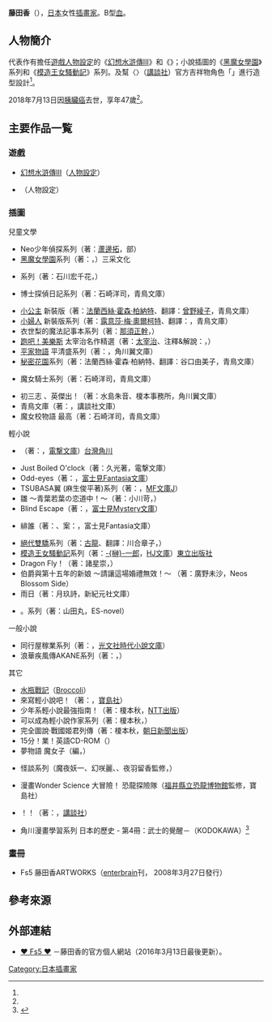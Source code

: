 {{multiple issues|
{{Notability Unreferenced|time=2017-01-15T15:34:44+00:00}}
{{Primarysources|time=2017-01-15T15:34:44+00:00}}
{{生者傳記增加來源|time=2017-01-15T17:17:24+00:00}}
}}
{{Infobox ACG creator
|name=藤田香
|image=
|size=
|caption=
|job=[[插畫家|插畫家]]
|job2=
|romaji=Fujita Kaori
|real_name=
|other_name=
|nickname=
|foreign_name=
|english_name=
|sex=
|nationality={{JPN}}
|birth_name=
|birth_date={{Birth date|1971|1|24|no}}
|birth_place=
|death_date={{Death date and age|2018|7|13|1971|1|24|no}}
|death_place=
|origin_place=
|residence=
|languages=
|height=
|weight=
|blood_type=
|spouse=
|parents=
|relatives=
|doujin_circle = 
|subordinate=
|website=[http://www7b.biglobe.ne.jp/~fs5/top.html ♥ Fs5 ♥] {{ja icon}}
|educate=
|past=
|work='''人物設定'''<br />《[[幻想水滸傳III|幻想水滸傳III]]》<br />《{{link-ja|幻想水滸傳V|幻想水滸伝V}}》<hr />'''小說插圖'''<br />《[[黑魔女學園|黑魔女學園]]》系列（著：{{link-ja|石崎洋司|石崎洋司}}）<br />《[[模造王女騷動記|模造王女騷動記]]》系列（著：[[榊一郎|榊一郎]]）
|award=
}}
{{NoteTA|G1=Games}}
{{japanese|japanese=藤田 香|kana=ふじた かおり|romaji=Fujita Kaori}}
'''藤田香'''（{{bd|1971年|1月24日<ref name="aoitori">{{Cite web|url=http://aoitori.kodansha.co.jp/news/1/90.html|script-title=ja:イラストレーターの藤田香先生がお亡くなりになりました|website={{link-ja|青鳥文庫|青い鳥文庫}}|publisher=[[講談社|講談社]]|accessdate=2018-07-18|language=ja|archive-url=https://web.archive.org/web/20180717101547/http://aoitori.kodansha.co.jp/news/1/90.html|archive-date=2018-07-17|dead-url=yes}}</ref>|2018年|7月13日<ref name="aoitori" />|catIdx=Fujita Kaori}}），[[日本|日本]]女性[[插畫家|插畫家]]。B型[[血型|血]]。

== 人物簡介 ==
代表作有擔任[[電子遊戲|遊戲]][[人物設計|人物設定]]的《[[幻想水滸傳III|幻想水滸傳III]]》和《{{link-ja|幻想水滸傳V|幻想水滸伝V}}》；小說插圖的《[[黑魔女學園|黑魔女學園]]》系列和《[[模造王女騷動記|模造王女騷動記]]》系列。及幫〈{{link-ja|青鳥文庫|青い鳥文庫}}〉（[[講談社|講談社]]）官方吉祥物角色「{{lang|ja|あおぴー}}」進行造型設計<ref name="aoitori"/>。

2018年7月13日因[[胰臟癌|胰臟癌]]去世，享年47歲<ref name="aoitori" />。

== 主要作品一覧 ==
=== 遊戲 ===
* [[幻想水滸傳III|幻想水滸傳III]]（[[人物設計|人物設定]]）
* {{link-ja|幻想水滸傳V|幻想水滸伝V}}（人物設定）

=== 插圖 ===
; 兒童文學 
* Neo少年偵探系列（著：[[蘆邊拓|蘆邊拓]]，{{lang|ja|エンタティーン倶楽}}部）
* [[黑魔女學園|黑魔女學園]]系列（著：{{link-ja|石崎洋司|石崎洋司}}，{{link-ja|青鳥文庫|青い鳥文庫}}）三采文化
* {{lang|ja|ユリエルとグレン}}系列（著：石川宏千花，{{link-ja|講談社文庫|講談社文庫}}）
* {{lang|ja|サエと}}博士{{lang|ja|の}}探偵日記系列（著：石崎洋司，青鳥文庫）
* [[小公主|小公主]] 新裝版（著：[[法蘭西絲·霍森·柏納特|法蘭西絲·霍森·柏納特]]、翻譯：[[曾野綾子|曾野綾子]]，青鳥文庫）
* [[小婦人|小婦人]] 新裝版系列（著：[[露意莎·梅·奧爾柯特|露意莎·梅·奧爾柯特]]、翻譯：{{link-ja|谷口由美子|谷口由美子}}，青鳥文庫）
* 衣世梨的魔法記事本系列（著：[[那須正幹|那須正幹]]，{{link-ja|Poplar Pocket文庫|ポプラポケット文庫}}）
* [[跑吧！美樂斯|跑吧！美樂斯]] 太宰治名作精選（著：[[太宰治|太宰治]]、注釋&解說：{{link-ja|齋藤孝 (教育學者)|齋藤孝 (教育学者)|齋藤孝}}，{{link-ja|角川翼文庫|角川つばさ文庫}}）
* [[平家物語|平家物語]] 平清盛系列（著：{{link-ja|那須田淳|那須田淳}}，角川翼文庫）
* [[秘密花園_(英語小說)|秘密花園]]系列（著：法蘭西絲·霍森·柏納特、翻譯：谷口由美子，青鳥文庫）
* {{lang|ja|黒}}魔女{{lang|ja|の}}騎士{{lang|ja|ギューバッド}}系列（著：石崎洋司，青鳥文庫）
* 初{{lang|ja|恋}}三{{lang|ja|国}}志 {{lang|ja|りゅうびちゃん}}、英傑{{lang|ja|と}}出{{lang|ja|会う}}！（著：水島朱音、榎本事務所，角川翼文庫）
* 青{{lang|ja|い}}鳥文庫{{lang|ja|ができるまで}}（著：{{link-ja|岩貞留美子|岩貞るみこ}}，講談社文庫）
* 魔女{{lang|ja|学}}校物語 最高{{lang|ja|のルームメイト}}（著：石崎洋司，青鳥文庫）

; 輕小說
* {{link-ja|悪魔のミカタ|悪魔のミカタ|惡魔同盟}}（著：{{link-ja|上尾久光|うえお久光}}，[[電撃文庫|電撃文庫]]）[[台灣角川|台灣角川]]
* Just Boiled O'clock（著：{{lang|ja|うえお}}久光著，電撃文庫） 
* Odd-eyes（著：{{link-ja|星野亮|星野亮}}，[[富士見Fantasia文庫|富士見Fantasia文庫]]）
* TSUBASA翼 (麻生俊平著)系列（著：{{link-ja|麻生俊平|麻生俊平}}，[[MF文庫J|MF文庫J]]）
* 雛{{lang|ja|のほそみち}} ～青葉若葉の恋道中！～（著：小川苛，{{link-ja|B's-LOG文庫|ビーズログ文庫}}）
* Blind Escape（著：{{link-ja|樹川聰美|樹川さとみ}}，[[富士見Mystery文庫|富士見Mystery文庫]]）
* {{lang|ja|マグナ·スペクトラ}} 緋{{lang|ja|の剣は}}誰{{lang|ja|がために}}（著：{{link-ja|秋田雅|秋田みやび}}、案：{{link-ja|安田均|安田均}}，富士見Fantasia文庫）
* [[絕代雙驕|絕代雙驕]]系列（著：[[古龍|古龍]]、翻譯：川合章子，{{link-ja|GAMECITY文庫|GAMECITY文庫}}）
* [[模造王女騷動記|模造王女騷動記]]系列（著：[[榊一郎|-{榊}-一郎]]，[[HJ文庫|HJ文庫]]）[[東立出版社|東立出版社]]
* Dragon Fly！（著：諸星崇，{{link-ja|朝日小說|朝日ノベルズ}}）
* 伯爵與第十五年的新娘 ～請讓這場婚禮無效！～ （著：廣野未沙，Neos Blossom Side）
* 雨{{lang|ja|の}}日{{lang|ja|のチェイン·リグレット}}（著：月玖詩，新紀元社文庫）
* {{lang|ja|おっさんがびじょ}}。系列（著：山田丸，ES-novel）

; 一般小說
* 同行屋稼業系列（著：{{link-ja|中里融司|中里融司}}，[[光文社|光文社時代小說文庫]]）
* 浪華疾風傳AKANE系列（著：{{link-ja|築山桂|築山桂}}，{{link-ja|Poplar文庫Pureful|ポプラ文庫ピュアフル}}）

; 其它
* [[水瓶戰記|水瓶戰記]]（[[Broccoli|Broccoli]]）
* 來寫輕小說吧！（著：{{link-ja|榎本秋|榎本秋}}，[[寶島社|寶島社]]）
* 少年系輕小說最強指南！（著：榎本秋，[[NTT出版|NTT出版]]）
* 可以成為輕小說作家系列（著：榎本秋，{{link-ja|新紀元社|新紀元社}}）
* 完全圖說·戰國姬君列傳（著：榎本秋，[[朝日新聞出版|朝日新聞出版]]）
* 15分{{lang|ja|でパパッとカンペキ}}！{{lang|ja|じゅ}}業{{lang|ja|で大カツヤク}}！英語{{lang|ja|バッチリ}}CD-ROM（{{link-ja|Benesse Corporation|ベネッセコーポレーション}}）
* 夢{{lang|ja|をひろげる}}物語 魔女{{lang|ja|っ}}子{{lang|ja|キラリのハッピーうらない}}（{{link-ja|芝田勝茂|芝田勝茂}}編，{{link-ja|Poplar社|ポプラ社}}）
* {{lang|ja|うわさの}}怪談系列（魔夜妖一、幻咲麗、{{link-ja|馬克·矢崎治信|マーク・矢崎治信}}、夜羽留香監修，{{link-ja|成美堂出版|成美堂出版}}）
* 漫畫Wonder Science 大冒險！ 恐龍探險隊（[[福井縣立恐龍博物館|福井縣立恐龍博物館]]監修，寶島社）
* {{lang|ja|プリンセスがいっぱい}}！{{lang|ja|キラキラかわいいおんなのこのおはなし}}！（著：{{link-ja|立原繪里香|立原えりか}}，[[講談社|講談社]]）
* 角川漫畫學習系列 日本的歷史 - 第4冊：武士的覺醒－（KODOKAWA）<ref>{{cite web|url=http://www.kadokawa.co.jp/sp/2014/mangagakushu/lineup/lineup_4.php|script-title=ja:角川まんが学習シリーズ「日本の歴史」|work=[[角川書店|角川書店]]|publisher=[[KADOKAWA|KADOKAWA]]|accessdate=2019-10-25|language=ja|archive-url=https://web.archive.org/web/20160406115712/http://www.kadokawa.co.jp/sp/2014/mangagakushu/lineup/lineup_4.php|archive-date=2016-04-06|dead-url=yes}}</ref>

=== 畫冊 ===
* Fs5 藤田香ARTWORKS（[[enterbrain|enterbrain]]刊， 2008年3月27日發行）

== 參考來源 ==
{{reflist}}

== 外部連結 ==
* [https://web.archive.org/web/20100130073607/http://www7b.biglobe.ne.jp/~fs5/index.html ♥ Fs5 ♥] {{ja icon}}－藤田香的官方個人網站（2016年3月13日最後更新）。

{{DEFAULTSORT:Fujita Kaori}}
[[Category:日本插畫家|Category:日本插畫家]]